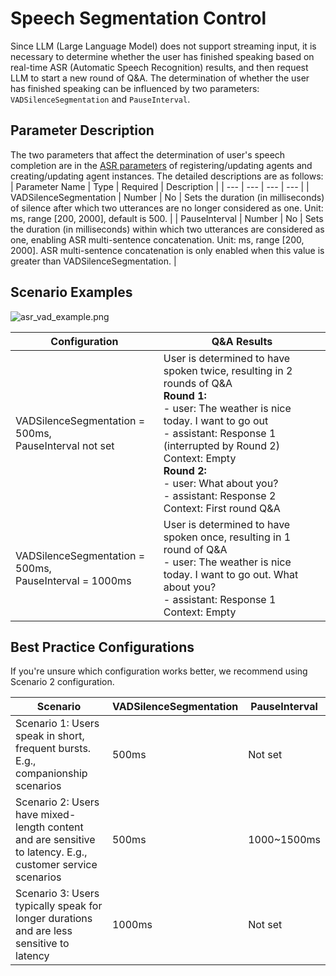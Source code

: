 # Speech Segmentation Control

Since LLM (Large Language Model) does not support streaming input, it is necessary to determine whether the user has finished speaking based on real-time ASR (Automatic Speech Recognition) results, and then request LLM to start a new round of Q&A. The determination of whether the user has finished speaking can be influenced by two parameters: `VADSilenceSegmentation` and `PauseInterval`.

## Parameter Description

The two parameters that affect the determination of user's speech completion are in the [ASR parameters](./../API%20reference/Common%20Parameter%20Description.mdx#asr) of registering/updating agents and creating/updating agent instances. The detailed descriptions are as follows:
| Parameter Name | Type | Required | Description |
| --- | --- | --- | --- |
| VADSilenceSegmentation | Number | No | Sets the duration (in milliseconds) of silence after which two utterances are no longer considered as one. Unit: ms, range [200, 2000], default is 500. |
| PauseInterval | Number | No | Sets the duration (in milliseconds) within which two utterances are considered as one, enabling ASR multi-sentence concatenation. Unit: ms, range [200, 2000]. ASR multi-sentence concatenation is only enabled when this value is greater than VADSilenceSegmentation. |

## Scenario Examples

<Frame width="auto" height="128" caption="">
  <img src="https://media-resource.spreading.io/docuo/workspace564/27e54a759d23575969552654cb45bf89/1884db5e78.png" alt="asr_vad_example.png"/>
</Frame>

|Configuration|Q&A Results|
|---|---|
|VADSilenceSegmentation = 500ms,<br/>PauseInterval not set|User is determined to have spoken twice, resulting in 2 rounds of Q&A<br/>**Round 1:**<br/>- user: The weather is nice today. I want to go out<br/>- assistant: Response 1 (interrupted by Round 2)<br/>Context: Empty<br/>**Round 2:**<br/>- user: What about you?<br/>- assistant: Response 2<br/>Context: First round Q&A|
|VADSilenceSegmentation = 500ms,<br/>PauseInterval = 1000ms|User is determined to have spoken once, resulting in 1 round of Q&A<br/>- user: The weather is nice today. I want to go out. What about you?<br/>- assistant: Response 1<br/>Context: Empty|

## Best Practice Configurations

<Note title="Note">If you're unsure which configuration works better, we recommend using Scenario 2 configuration.</Note>

| Scenario | VADSilenceSegmentation | PauseInterval |
| --- | --- | --- |
| Scenario 1: Users speak in short, frequent bursts. E.g., companionship scenarios | 500ms | Not set |
| Scenario 2: Users have mixed-length content and are sensitive to latency. E.g., customer service scenarios | 500ms | 1000~1500ms |
| Scenario 3: Users typically speak for longer durations and are less sensitive to latency | 1000ms | Not set |
